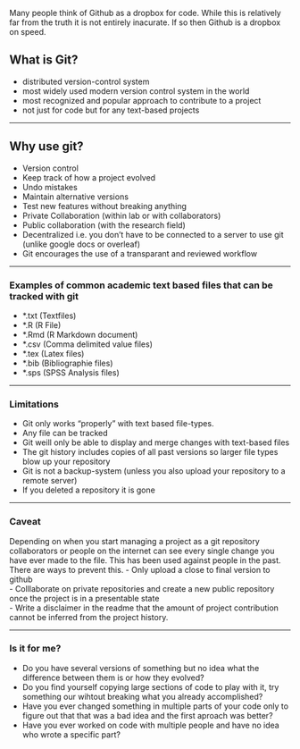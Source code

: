 Many people think of Github as a dropbox for code.
While this is relatively far from the truth it is not entirely inacurate.
If so then Github is a dropbox on speed. 

## What is Git?
- distributed version-control system
- most widely used modern version control system in the world
- most recognized and popular approach to contribute to a project
- not just for code but for any text-based projects

---

## Why use git?
- Version control
- Keep track of how a project evolved
- Undo mistakes
- Maintain alternative versions
- Test new features without breaking anything
- Private Collaboration (within lab or with collaborators)
- Public collaboration (with the research field)
- Decentralized i.e. you don't have to be connected to a server to use git (unlike google docs or overleaf)
- Git encourages the use of a transparant and reviewed workflow

---

### Examples of common academic text based files that can be tracked with git
- *.txt (Textfiles)   
- *.R    (R File)
- *.Rmd  (R Markdown document)
- *.csv  (Comma delimited value files)
- *.tex  (Latex files)
- *.bib  (Bibliographie files)
- *.sps  (SPSS Analysis files)

---

### Limitations
- Git only works "properly" with text based file-types. 
- Any file can be tracked
- Git weill only be able to display and merge changes with text-based files
- The git history includes copies of all past versions so larger file types blow up your repository 
- Git is not a backup-system (unless you also upload your repository to a remote server) 
- If you deleted a repository it is gone

---

### Caveat
Depending on when you start managing a project as a git repository collaborators or people on the internet can see every single change you have ever made to the file.
This has been used against people in the past. 
There are ways to prevent this. 
- Only upload a close to final version to github  
- Colllaborate on private repositories and create a new public repository once the project is in a presentable state  
- Write a disclaimer in the readme that the amount of project contribution cannot be inferred from the project history.  

---

### Is it for me?
- Do you have several versions of something but no idea what the difference between them is or how they evolved?
- Do you find yourself copying large sections of code to play with it, try something our wihtout breaking what you already accomplished?
- Have you ever changed something in multiple parts of your code only to figure out that that was a bad idea and the first aproach was better?
- Have you ever worked on code with multiple people and have no idea who wrote a specific part?
